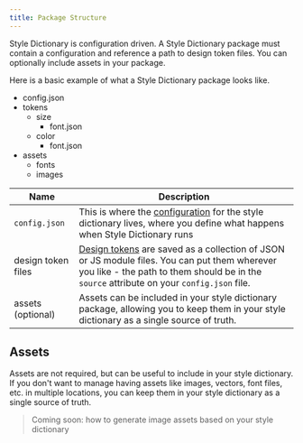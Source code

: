 ```yaml
---
title: Package Structure
---
```



Style Dictionary is configuration driven. A Style Dictionary package must contain a configuration and reference a path to design token files. You can optionally include assets in your package.

Here is a basic example of what a Style Dictionary package looks like.

<FileTree>

- config.json
- tokens
  - size
    - font.json
  - color
    - font.json
- assets
  - fonts
  - images

</FileTree>

| Name               | Description                                                                                                                                                                                                          |
| ------------------ | -------------------------------------------------------------------------------------------------------------------------------------------------------------------------------------------------------------------- |
| `config.json`      | This is where the [configuration](/reference/config) for the style dictionary lives, where you define what happens when Style Dictionary runs                                                                        |
| design token files | [Design tokens](/references/info/tokens) are saved as a collection of JSON or JS module files. You can put them wherever you like - the path to them should be in the `source` attribute on your `config.json` file. |
| assets (optional)  | Assets can be included in your style dictionary package, allowing you to keep them in your style dictionary as a single source of truth.                                                                             |

## Assets

Assets are not required, but can be useful to include in your style dictionary. If you don't want to manage having assets like images,
vectors, font files, etc. in multiple locations, you can keep them in your style dictionary as a single source of truth.

> Coming soon: how to generate image assets based on your style dictionary
